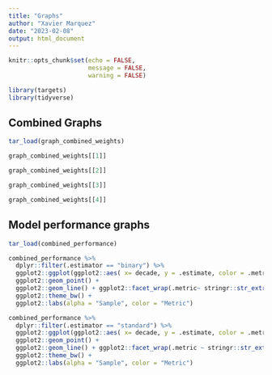 ```yaml
---
title: "Graphs"
author: "Xavier Marquez"
date: "2023-02-08"
output: html_document
---
```


```r
knitr::opts_chunk$set(echo = FALSE,
                      message = FALSE,
                      warning = FALSE)

library(targets)
library(tidyverse)
```

## Combined Graphs

```r
tar_load(graph_combined_weights)

graph_combined_weights[[1]]

```

```r
graph_combined_weights[[2]]

```

```r
graph_combined_weights[[3]]

```

```r
graph_combined_weights[[4]]

```

## Model performance graphs

```r
tar_load(combined_performance)

combined_performance %>% 
  dplyr::filter(.estimator == "binary") %>% 
  ggplot2::ggplot(ggplot2::aes( x= decade, y = .estimate, color = .metric, alpha = forcats::fct_rev(sample))) + 
  ggplot2::geom_point() + 
  ggplot2::geom_line() + ggplot2::facet_wrap(.metric~ stringr::str_extract(name, "(xgboost|LiblineaR)(_sampled)?")) +
  ggplot2::theme_bw() +
  ggplot2::labs(alpha = "Sample", color = "Metric")

```

```r
combined_performance %>% 
  dplyr::filter(.estimator == "standard") %>% 
  ggplot2::ggplot(ggplot2::aes( x= decade, y = .estimate, color = .metric, alpha = forcats::fct_rev(sample))) + 
  ggplot2::geom_point() + 
  ggplot2::geom_line() + ggplot2::facet_wrap(.metric ~ stringr::str_extract(name, "(xgboost|LiblineaR)(_sampled)?")) +
  ggplot2::theme_bw() +
  ggplot2::labs(alpha = "Sample", color = "Metric")

```

